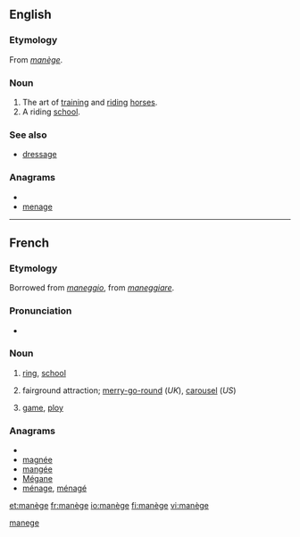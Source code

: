 ==English==

===Etymology===
From {{etyl|fr}} ''[[#French|manège]]''.

===Noun===
{{en-noun|-}}

# The art of [[training]] and [[riding]] [[horse]]s.
# A riding [[school]].

===See also===
* [[dressage]]

===Anagrams===
* {{alphagram|aeegmn}}
* [[menage#English|menage]]

[[Category:English words spelled with diacritics|manege]]

----

==French==

===Etymology===
Borrowed from {{etyl|it|fr}} ''[[maneggio]]'', from ''[[maneggiare]]''.

===Pronunciation===
* {{IPA|/manɛʒ/|lang=fr}}

===Noun===
{{fr-noun|m}}

# {{context|horse riding|lang=fr}} [[ring]], [[school]]
# fairground attraction; [[merry-go-round]] (''UK''), [[carousel]] (''US'')
# {{figuratively|lang=fr}} [[game]], [[ploy]]

===Anagrams===
* {{alphagram|aeegmn}}
* [[magnée#French|magnée]]
* [[mangée#French|mangée]]
* [[Mégane#French|Mégane]]
* [[ménage#French|ménage]], [[ménagé#French|ménagé]]

[[et:manège]]
[[fr:manège]]
[[io:manège]]
[[fi:manège]]
[[vi:manège]]